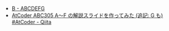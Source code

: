 
<Meta title="ABC305/ABC305-B" />
<Slide src={Png} layout="fullscreen" label="ABC305 B - ABCDEFG" />

- [B \- ABCDEFG](https://atcoder.jp/contests/abc305/tasks/abc305_b)
- [AtCoder ABC305 A～F の解説スライドを作ってみた \(追記: G も\) \#AtCoder \- Qiita](https://qiita.com/hossie/items/bb08bf6abe92b2f85269)

